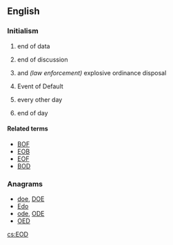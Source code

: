 ==English==

===Initialism===
{{head|en|initialism}}

# {{context|computing|lang=en}} end of data
# {{context|Internet slang|lang=en}} end of discussion
# {{context|military|lang=en}} and ''(law enforcement)'' explosive ordinance disposal
# {{context|finance|legal|lang=en}} Event of Default
# {{context|medical|lang=en}} every other day
# {{context|business|lang=en}} end of day

====Related terms====
* [[BOF]]
* [[EOB]]
* [[EOF]]
* [[BOD]]

===Anagrams===
* [[doe#English|doe]], [[DOE#English|DOE]]
* [[Edo#English|Edo]]
* [[ode#English|ode]], [[ODE#English|ODE]]
* [[OED#English|OED]]

[[cs:EOD]]